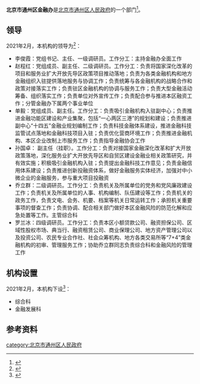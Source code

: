 {{coord|display=title}}
{{Infobox PRCG 
|中共机构名称 = <!--可选，用于中共党、团、群系统的机构，自动套红、分类 -->
|机构名称 = 北京市通州区金融办
|机构名称2 = 
|对国外称 = 
|标志1 = <!-- 可用于下列机构印章中心图案（按官方规定）：Danghui R.svg 或 {{中国国徽名}} 或 CPPCC emblem.png，此时该机构标志列于“标志2”-->
|标志1宽度 = 
|标志1说明 = 
|标志2 = <!-- 可用于下列机构印章中心图案（按官方规定）：Red_star.svg（多数省部级以下行政机关以及多数事业单位），此时该机构标志列于“标志1”-->
|标志2宽度 = 
|标志2说明 = 
|牌子2 = <!--“一个机构两块牌子”且条目未合并时用。若“单机构的多牌子”在同一条目，可在“机构名称”栏换行并列——其中中共组织应用红色字体。另外，同一机构更名前的旧牌子列在“前身”，继承其他机构的牌子的情况则说明于“被接替者”。-->
|加挂牌子 = 
|合署办公 = <!-- “合署办公”且条目未合并时用。如在同一条目应各有各的信息框 -->
|中共合署办公  =  <!-- 与中共机构合署办公 -->
|人员名称 = <!--缺省时显示为“'''主要官员'''” -->
|人员链接 = <!--该机构人员介绍条目/段落的百科内部链接，自动加“[[　|　]]” 。-->
|届数 = 
|任期始 = 
|任期终 = 
|职位1 = 
|人员1 = 
|衔级1 = 
|职位2 = 
|职数2 = <!-- 编制人数 -->
|人员2 = <!-- 形如：[[单名|单　名]]{{wrap}}[[某某某_(中国政府官员)|某某某]] -->
|人数2 = <!-- 实有现任人数 -->
|职位3 = 
|人员3 = 
|职位4 = 
|人员4 = 
|职位5 = 
|人员5 = 
|上诉法院 =  <!-- 非终审法院适用 -->
|上级机构 = <!-- 不分业务/组织时，或者有特殊上级机构如政法委时 -->
|业务上级 =  <!-- 地方政府部门等适用 -->
|组织上级 = [[北京市通州区人民政府|北京市通州区人民政府]]
|中共上级 = 
|中共本级 = 
|本级纪检监察 = <!-- 自2018年6月起，中央纪委国家监委统一设立派驻机构，名称为“中央纪律检查委员会国家监察委员会派驻纪检监察组”。 -->
|机构类型 = <!-- 如：中级人民法院、中共中央直属机构 -->
|行政级别 = <!-- 中央编制填：正国级、副国级、正部级、副部级、正司局级、副司局级……，地方编制填：正省级、副省级、正地厅级、副地厅级…… 自动设页面分类（后缀“单位”） -->
|授权法源 = <!-- 如：宪法、人大决定、行政法规 -->
|组织法规 = <!-- 如：组织法、“三定”规定 -->
|职能 = 
|职责 = 
|权限 = 
|管辖范围 = 
|编制人数 = 
|在职人数 = 
|离退人数 =
|履行出资人职责的机构 = <!-- 如：国资委、财政部 -->
|注册资金 = 
|总资产 = 
|总负债 = 
|资产负债率 = 
|年度拨款 = 
|年度支出 = 
<!--“下级机构”栏一般用于列出/链接下级机构的分类和每类机构的个数；具体机构名可以列举在条目正文、有关列表、子机构导航模板（没有子机构导航模板时或必要时也可以制作利用本模板制作{{某母机构信息框}}模板，导航子机构的类别等特殊条目）-->
|下级链接 = <!--下级机构条目/段落的百科内部链接，自动加“[[　|　]]” 。-->
|子类1 = <!--如：办公厅-->
|子项1 = <!--如：1-->
|子类2 = <!-- 如：内设机构 -->
|子项2 = 
|子类2.1 = <!-- 如：批准/实有内设机构数 -->
|子项2.1 =
|子类2.2 = <!-- 如：职能司局/处/室 -->
|子项2.2 = 
|子类10 = <!-- 如：[[国务院部委管理的国家局|国家局]] -->
|子项10 = <!-- 如：[[国家信访局|国家信访局]] -->
|电话 = {{tel|86|10|81537234}}
|电话0 = <!-- 特服热线 -->
|电子邮件=fgwcjk@126.com
|官网 = 
|公开 = <!-- 政府信息公开处，如官网信息公开专栏 -->
|场所1 = 办公地址
|地址1 = [[北京市|北京市]][[通州区_(北京市)|通州区]]梨园北街189号6层<ref name="机构信息">{{cite web |title=机构信息 |url=http://www.bjtzh.gov.cn/bjtz/xxfb/jrb/jbxx.shtml |website=北京市通州区人民政府 |accessdate=2021-02-16 |archive-date=2020-08-08 |archive-url=https://web.archive.org/web/20200808235125/http://www.bjtzh.gov.cn/bjtz/xxfb/jrb/jbxx.shtml }}</ref>
|邮址1 =
|邮编1 = 101100
|电话1 = 
|交通1 =
|官网1 =
|场所2 = <!-- 如：某部门、服务大厅、信访处等等 -->
|邮编2 =
|交通2 =
|官网2 =
|场所3 =
|邮编3 =
|交通3 =
|官网3 =
|链接 = <!-- 相关链接 -->
|账户 =
|沿革链接 = <!--机构沿革目/段落的百科内部链接，自动加“[[　|　]]” 。-->
|被接替者 =
|时期1 =
|机构1 =
|时期2 =
|机构2 =
|时期3 =
|机构3 =
|接替者 =
|image1 =
|width1 =
|caption1 =
|脚注 = <!-- 脚注区。可以用<references />，避免使用{{Reflist}}。没有脚注的留空。-->
}}
'''北京市通州区金融办'''是[[北京市通州区人民政府|北京市通州区人民政府]]的一个部门<ref name="机构职责">{{cite web |title=机构职责 |url=http://www.bjtzh.gov.cn/bjtz/xxfb/jrb/zyzz.shtml |website=北京市通州区人民政府 |accessdate=2021-02-16}}</ref>。

==领导==
2021年2月，本机构的领导为<ref name="领导介绍">{{cite web |title=领导介绍 |url=http://www.bjtzh.gov.cn/bjtz/xxfb/jrb/ldjs.shtml |website=北京市通州区人民政府 |accessdate=2021-02-16 |archive-date=2020-08-08 |archive-url=https://web.archive.org/web/20200808225726/http://www.bjtzh.gov.cn/bjtz/xxfb/jrb/ldjs.shtml }}</ref>：
* 李俊霞：党组书记、主任、一级调研员。工作分工：主持金融办全面工作
* 赵程红：党组成员、副主任、二级调研员。工作分工：负责将国家深化改革的项目和服务业扩大开放先导区政策项目推动落地；负责为各类金融机构和地方金融组织入驻提供落地服务与协调工作；负责统筹与各金融机构的战略合作和政策对接落实工作；负责驻区金融机构的协调与服务工作；负责大型金融活动筹备、组织落实工作；负责单位对外宣传工作；负责配合参与推进本区融资工作；分管金融办下属两个事业单位
* 单毅：党组成员、副主任。工作分工：负责吸引金融机构入驻副中心；负责推进金融功能区建设和产业集聚，包括“一心两区三港”的规划和建设；负责推进副中心“十四五”金融业规划编制工作；负责科技金融体系建设，推进金融科技监管试点落地和金融科技项目入驻；负责优化营商环境工作；负责推进金融机构、本区企业改制上市服务工作；负责指导金融协会工作
* 孙国卓： 副主任（挂职）。工作分工：负责对接国家金融深化改革和扩大开放政策落地，深化服务业扩大开放先导区和自贸区建设金融业相关政策研究，并有效实施；积极吸引金融机构入驻；负责提出金融科技工作意见；负责金融信用体系建设；负责推进创新投融资体系，做好金融服务实体经济，加强对中小微企业的金融服务，参与重大项目投融资
* 乔立群：二级调研员。工作分工：负责机关及所属单位的党务和党风廉政建设工作；负责机关及所属单位的人事、机构编制、队伍建设等工作；负责机关的政务工作，负责文电、会务、机要、档案等机关日常运转工作；承担机关重要事项的督查工作；负责协调、配合相关部门做好本区金融风险的防范化解和应急处置等工作。主管综合科
* 罗兰冰：四级调研员。工作分工：负责本区小额贷款公司、融资担保公司、区域性股权市场、典当行、融资租赁公司、商业保理公司、地方资产管理公司以及投资公司、农民专业合作社、社会众筹机构、地方各类交易所等“7+4”类金融机构的初审、管理服务工作；协助乔立群同志负责综合科和金融风险的管理工作

==机构设置==
2021年2月，本机构下设<ref name="机构设置">{{cite web |title=机构设置 |url=http://www.bjtzh.gov.cn/bjtz/xxfb/201809/1168596.shtml |website=北京市通州区人民政府 |accessdate=2021-02-16 |archive-date=2020-09-19 |archive-url=https://web.archive.org/web/20200919225332/http://www.bjtzh.gov.cn/bjtz/xxfb/201809/1168596.shtml }}</ref>：
* 综合科
* 金融发展科

==参考资料==
{{reflist}}

[[category:北京市通州区人民政府|category:北京市通州区人民政府]]
